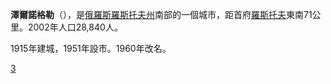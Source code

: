 {{expand|time=2017-10-13T12:20:25+00:00}}
{{unreferenced|time=2017-10-13T12:20:25+00:00}}
{{coord|46|51|N|40|18|E|display=title}}
'''澤爾諾格勒'''（{{lang-ru|Зерногра́д}}），是[[俄羅斯|俄羅斯]][[羅斯托夫州|羅斯托夫州]]南部的一個城市，距首府[[羅斯托夫|羅斯托夫]]東南71公里。2002年人口28,840人。

1915年建城，1951年設市。1960年改名。

{{羅斯托夫州城市}}

[[Category:羅斯托夫州城市|З]]